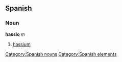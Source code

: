 == Spanish == {{wikipediaAlt|hassium}}
=== Noun ===
'''hassio''' ''m''
# [[hassium]]

[[Category:Spanish nouns]]
[[Category:Spanish elements]]